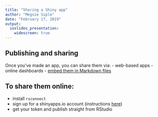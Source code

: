```yaml
---
title: "Sharing a Shiny app"
author: "Megsie Siple"
date: "February 17, 2019"
output: 
  ioslides_presentation:
    widescreen: true
---
```




## Publishing and sharing
Once you've made an app, you can share them via:
- web-based apps
- online dashboards
- [embed them in Markdown files](https://r4ds.had.co.nz/r-markdown-formats.html)

## To share them online:
- install `rsconnect` 
- sign up for a shinyapps.io account (instructions [here](http://shiny.rstudio.com/articles/shinyapps.html))
- get your token and publish straight from RStudio


